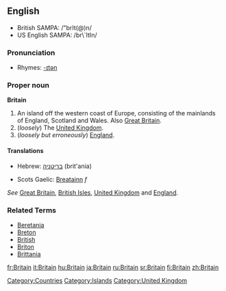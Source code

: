 ==English==
*British SAMPA: /"brIt(@)n/
*US English SAMPA: /br\`ItIn/

===Pronunciation===
*Rhymes: [[Rhymes:English:-ɪtən|-ɪtən]]

===Proper noun===
'''Britain'''
#An island off the western coast of Europe, consisting of the mainlands of England, Scotland and Wales. Also [[Great Britain]].
#(''loosely'') The [[United Kingdom]].
#(''loosely but erroneously'') [[England]].

====Translations====
{{top}}
*Hebrew: [[בריטניה]] (brit'ania) 
{{mid}}
*Scots Gaelic: [[Breatainn]] ''f''
{{bottom}}

''See'' [[Great Britain]], [[British Isles]], [[United Kingdom]] and [[England]].

===Related Terms===
*[[Beretania]]
*[[Breton]]
*[[British]]
*[[Briton]]
*[[Brittania]]

[[Category:Countries]]
[[Category:Islands]]
[[Category:United Kingdom]]

[[fr:Britain]]
[[it:Britain]]
[[hu:Britain]]
[[ja:Britain]]
[[ru:Britain]]
[[sr:Britain]]
[[fi:Britain]]
[[zh:Britain]]